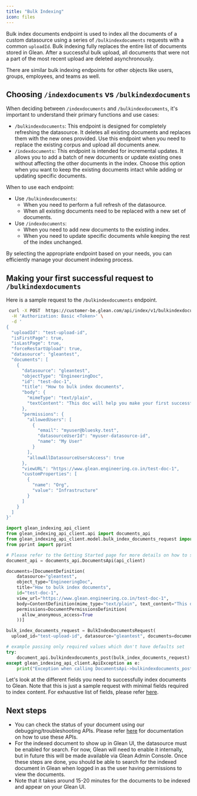 ```yaml
---
title: "Bulk Indexing"
icon: files
---
```


Bulk index documents endpoint is used to index all the documents of a custom
datasource using a series of `/bulkindexdocuments` requests with a common
`uploadId`. Bulk indexing fully replaces the entire list of documents stored
in Glean. After a successful bulk upload, all documents that were not a part of
the most recent upload are deleted asynchronously.

There are similar bulk indexing endpoints for other objects like users, groups,
employees, and teams as well.

## Choosing `/indexdocuments` vs `/bulkindexdocuments`

When deciding between `/indexdocuments` and `/bulkindexdocuments`, it's
important to understand their primary functions and use cases:

- `/bulkindexdocuments`: This endpoint is designed for completely refreshing
  the datasource. It deletes all existing documents and replaces them with the new
  ones provided. Use this endpoint when you need to replace the existing corpus and
  upload all documents anew.
- `/indexdocuments`: This endpoint is intended for incremental updates. It
  allows you to add a batch of new documents or update existing ones without
  affecting the other documents in the index. Choose this option when you want to
  keep the existing documents intact while adding or updating specific documents.

When to use each endpoint:

- Use `/bulkindexdocuments`:
  - When you need to perform a full refresh of the datasource.
  - When all existing documents need to be replaced with a new set of documents.
- Use `/indexdocuments`:
  - When you need to add new documents to the existing index.
  - When you need to update specific documents while keeping the rest of the
    index unchanged.

By selecting the appropriate endpoint based on your needs, you can efficiently
manage your document indexing process.

## Making your first successful request to `/bulkindexdocuments`

Here is a sample request to the `/bulkindexdocuments` endpoint.

<CodeGroup>

```bash cURL
 curl -X POST  https://customer-be.glean.com/api/index/v1/bulkindexdocuments \
  -H 'Authorization: Basic <Token>' \
  -d '
{
  "uploadId": "test-upload-id",
  "isFirstPage": true,
  "isLastPage": true,
  "forceRestartUpload": true,
  "datasource": "gleantest",
  "documents": [
    {
      "datasource": "gleantest",
      "objectType": "EngineeringDoc",
      "id": "test-doc-1",
      "title": "How to bulk index documents",
      "body": {
        "mimeType": "text/plain",
        "textContent": "This doc will help you make your first successful bulk index document request"
      },
      "permissions": {
        "allowedUsers": [
          {
            "email": "myuser@bluesky.test",
            "datasourceUserId": "myuser-datasource-id",
            "name": "My User"
          }
        ],
        "allowAllDatasourceUsersAccess": true
      },
      "viewURL": "https://www.glean.engineering.co.in/test-doc-1",
      "customProperties": [
        {
          "name": "Org",
          "value": "Infrastructure"
        }
      ]
    }
  ]
}'
```

```python Python
import glean_indexing_api_client
from glean_indexing_api_client.api import documents_api
from glean_indexing_api_client.model.bulk_index_documents_request import BulkIndexDocumentsRequest
from pprint import pprint

# Please refer to the Getting Started page for more details on how to setup api_client
document_api = documents_api.DocumentsApi(api_client)

documents=[DocumentDefinition(
    datasource="gleantest",
    object_type="EngineeringDoc",
    title="How to bulk index documents",
    id="test-doc-1",
    view_url="https://www.glean.engineering.co.in/test-doc-1",
    body=ContentDefinition(mime_type="text/plain", text_content="This doc will help you make your first successful bulk index document request"),
    permissions=DocumentPermissionsDefinition(
      allow_anonymous_access=True
    ))]

bulk_index_documents_request = BulkIndexDocumentsRequest(
  upload_id="test-upload-id", datasource="gleantest", documents=documents, is_first_page=True, is_last_page=True, force_restart_upload=True)

# example passing only required values which don't have defaults set
try:
    document_api.bulkindexdocuments_post(bulk_index_documents_request)
except glean_indexing_api_client.ApiException as e:
    print("Exception when calling DocumentsApi->bulkindexdocuments_post: %s\n" % e)
```

</CodeGroup>

Let's look at the different fields you need to successfully index documents to
Glean. Note that this is just a sample request with minimal fields required to index content. For
exhaustive list of fields, please
refer [here](https://developers.glean.com/indexing/tag/Documents/paths/~1bulkindexdocuments/post/).

## Next steps

- You can check the status of your document using our debugging/troubleshooting APIs. Please refer [here](https://developers.glean.com/docs/indexing_api_troubleshooting/) for documentation on how to use these APIs.
- For the indexed document to show up in Glean UI, the datasource must be enabled for search. For now, Glean will need to enable it internally, but in future this will be made available via Glean Admin Console. Once these steps are done, you should be able to search for the indexed document in Glean when logged in as the user having permissions to view the documents.
- Note that it takes around 15-20 minutes for the documents to be indexed and appear on your Glean UI.
